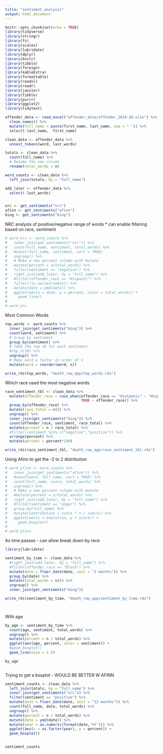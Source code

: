 ```yaml
---
title: "sentiment_analysis"
output: html_document
---
```


```r
knitr::opts_chunk$set(echo = TRUE)
library(tidyverse)
library(stringr)
library(fs)
library(scales)
library(lubridate)
library(dplyr)
library(knitr)
library(tibble)
library(foreign)
library(kableExtra)
library(formattable)
library(readxl)
library(readr)
library(janitor)
library(tibble)
library(purrr)
library(ggplot2)
library(tidytext)

offender_data <- read_excel("offender_data/offender_2014-18.xlsx") %>% 
  clean_names() %>% 
  mutate(full_name = paste(first_name, last_name, sep = " ")) %>% 
  select(-last_name, -first_name)

clean_data <- offender_data %>% 
  unnest_tokens(word, last_words)

totals <- clean_data %>% 
  count(full_name) %>%
  # Rename the new column
  rename(total_words = n)

word_counts <- clean_data %>% 
  left_join(totals, by = "full_name")

add_later <- offender_data %>% 
  select(-last_words)


nrc <- get_sentiments("nrc")
afinn <- get_sentiments("afinn")
bing <- get_sentiments("bing")

```
NRC analysis of positive/negative range of words
* can enable filtering based on race, sentiment
```r
# word_nrc <- word_counts %>% 
#   inner_join(get_sentiments("nrc")) %>% 
#   count(full_name, sentiment, total_words) %>%
#   #count(full_name, sentiment, sort = TRUE)
#   ungroup() %>%
#   # Make a new percent column with mutate 
#   mutate(percent = n/total_words) %>% 
#   filter(sentiment == "negative") %>% 
#   right_join(add_later, by = "full_name") %>% 
#   #filter(offender_race == "Hispanic") %>% 
#   filter(!is.na(sentiment)) %>% 
#   mutate(date = ymd(date)) %>% 
#   ggplot(aes(x = date, y = percent, color = total_words)) +
#     geom_line()
# 
# word_nrc
```


Most Common Words
```r

top_words <- word_counts %>%
  inner_join(get_sentiments("bing")) %>%
  count(word, sentiment) %>% 
  # Group by sentiment
  group_by(sentiment) %>%
  # Take the top 10 for each sentiment
  #top_n(10) %>%
  ungroup() %>%
  # Make word a factor in order of n
  mutate(word = reorder(word, n))

write_rds(top_words, "death_row_app/top_words.rds")

```
Which race used the most negative words
```r

race_sentiment_tbl <- clean_data %>% 
  mutate(offender_race = case_when(offender_race == "Histpanic" ~ "Hispanic",
                                   TRUE ~ offender_race)) %>% 
  group_by(offender_race) %>% 
  mutate(race_total = n()) %>% 
  ungroup() %>%
  inner_join(get_sentiments("bing")) %>% 
  count(offender_race, sentiment, race_total) %>% 
  mutate(percent = n / race_total) %>%
  #filter(sentiment %in% c("negative","positive")) %>%
  arrange(percent) %>% 
  mutate(percent = percent*100)

write_rds(race_sentiment_tbl, "death_row_app/race_sentiment_tbl.rds")


```
Using Afinn to get the -2 to 2 distribution
```r
# word_afinn <- word_counts %>% 
#   inner_join(get_sentiments("afinn")) %>% 
#   #count(word, full_name, sort = TRUE) %>% 
#   count(full_name, score, total_words) %>%
#   ungroup() %>%
#   # Make a new percent column with mutate 
#   #mutate(percent = n/total_words) %>%
#   right_join(add_later, by = "full_name") %>% 
#   #filter(sentiment == "anger") %>% 
#   group_by(full_name) %>% 
#   mutate(contribution = score * n / sum(n)) %>% 
#   ggplot(aes(x = execution, y = score)) +
#     geom_boxplot()
# 
# word_afinn
```

As time passes - can allow break down by race
```r
library(lubridate)

sentiment_by_time <- clean_data %>%
  #right_join(add_later, by = "full_name") %>% 
  #filter(offender_race == "Black") %>% 
  mutate(date = floor_date(date, unit = "2 months")) %>%
  group_by(date) %>% 
  mutate(total_words = n()) %>% 
  ungroup() %>%
  inner_join(get_sentiments("bing")) 

write_rds(sentiment_by_time, "death_row_app/sentiment_by_time.rds")

  
```

With age 
```r
by_age <- sentiment_by_time %>% 
  count(age, sentiment, total_words) %>%
  ungroup() %>%  
  mutate(percent = n / total_words) %>% 
  ggplot(aes(age, percent, color = sentiment)) +
  #geom_boxplot()
  geom_line(size = 1.5)

by_age
  
```



Trying to get a boxplot - WOULD BE BETTER W AFINN
```r
sentiment_counts <- clean_data %>% 
  left_join(totals, by = "full_name") %>% 
  inner_join(get_sentiments("nrc")) %>% 
  filter(sentiment == "positive") %>%
  mutate(date = floor_date(date, unit = "12 months")) %>% 
  count(full_name, date, total_words) %>%
  ungroup() %>%
  mutate(percent = n / total_words) %>%
  mutate(date = ymd(date)) %>% 
  mutate(year = as.numeric(format(date,'%Y'))) %>% 
  ggplot(aes(x = as.factor(year), y = percent)) +
  geom_boxplot()
  

sentiment_counts
  
  

```

